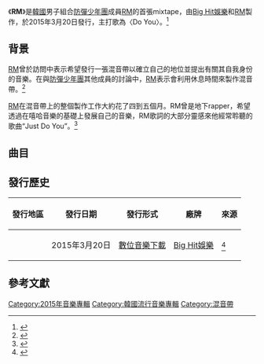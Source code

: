 {{Infobox album
| Name           = Mono.
| Type           = 混音帶
| Artist         = [[金南俊|RM]]
| Cover          = Rm mixtape.jpg
| Caption        = 
| Album          = 
| A-side         = 
| B-side         = 
| Released       = {{Start date|2015|3|20}}
| Format         = [[數位音樂下載|數位音樂下載]]
| Recorded       = 2014-2015年
| Genre          = [[K-pop|K-pop]]、[[Rap|Rap]]、[[嘻哈音樂|Hip-hop]]
| Length         = {{Duration|m=24|s=47}}
| Label          = [[Big_Hit娛樂|Big Hit娛樂]]
| Producer       = [[金南俊|RM]]
| Certification  = 
| Chart position = 
| Last album =  
| This album = ''' RM'''<br />（2015年）
| Next album =  [[Mono.|Mono.]]<br />（2018年）
| Misc       = 
}}

《'''RM'''》是[[韓國|韓國]]男子組合[[防彈少年團|防彈少年團]]成員[[金南俊|RM]]的首張mixtape，由[[Big_Hit娛樂|Big Hit娛樂]]和[[金南俊|RM]]製作，於2015年3月20日發行，主打歌為〈Do You〉。<ref>{{Cite web|url=https://tenasia.hankyung.com/topic/article/2013101500634|title=방탄소년단, 네 꿈은 뭐니? (인터뷰)|accessdate=2020-06-11|work=|language=ko|archive-date=2019-09-15|archive-url=https://web.archive.org/web/20190915074149/http://tenasia.hankyung.com/archives/174516|dead-url=no}}</ref>

==背景==
[[金南俊|RM]]曾於訪問中表示希望發行一張混音帶以確立自己的地位並提出有關其自我身份的音樂。在與[[防彈少年團|防彈少年團]]其他成員的討論中，[[金南俊|RM]]表示會利用休息時間來製作混音帶。<ref>{{Cite web|url=http://www.koreatimes.co.kr/www/news/nation/2019/07/682_272317.html|title=Rapper rueful about past careless remarks about BTS|last=Jung|first=Hae-myoung|date=2019-07-17|work=The Korea Times|access-date=2020-08-17|archive-date=2019-08-07|archive-url=https://web.archive.org/web/20190807230919/http://www.koreatimes.co.kr/www/news/nation/2019/07/682_272317.html|dead-url=no}}</ref>

[[金南俊|RM]]在混音帶上的整個製作工作大約花了四到五個月。RM曾是地下rapper，希望透過在嘻哈音樂的基礎上發展自己的音樂，RM歌詞的大部分靈感來他經常聆聽的歌曲“Just Do You”。<ref>{{cite web|url=https://www.dailydot.com/upstream/bts-kpop-korean-boy-band/|title=How BTS is changing K-pop for the better|last=Bennett|first=Colette|date=2016-05-12|website=dailydot|accessdate=2020-08-17|archive-date=2018-01-02|archive-url=https://web.archive.org/web/20180102131505/https://www.dailydot.com/upstream/bts-kpop-korean-boy-band/|dead-url=no}}</ref>

== 曲目 ==
{{Track listing
| all_writing = [[金南俊|RM]]
| extra_column = 監製
| total_length = 37:32

| title1 = Voice
| note1 = 목소리
| extra1 = Slow Rabbit
| length1 = 2:47

| title2 = Do You
| length2 = 3:01

| title3 = Awakening
| note3 = 각성 / 覺醒
| length3 = 2:38

| title4 = Monster
| length4 = 3:44

| title5 = Throw Away
| note5 = 버려
| length5 = 3:15

| title6 = Joke
| note6 = 농담
| length6 = 3:18

| title7 = God Rap
| length7 = 3:34

| title8 = Rush
| note8 = feat. Krizz Kaliko
| extra8 = Pdogg
| length8 = 4:12

| title9 = Life
| length9 = 4:17

| title10 = Adrift
| note10 = 표류
| length10 = 3:09

| title11 = I Believe
| extra11 = Slow Rabbit
| length11 = 3:42
}}

== 發行歷史 ==
{| class="wikitable" style=text-align:center
|-
! 發行地區
! 發行日期
! 發行形式
! 廠牌
! 來源
|-
| {{KOR}}
| rowspan=2|2015年3月20日
|[[數位音樂下載|數位音樂下載]]
| [[Big_Hit娛樂|Big Hit娛樂]]
| <ref>{{cite web|url=https://btsblog.ibighit.com/285|title=RM - Rap Monster|website=BTS Blog|accessdate=2020-11-06|archive-date=2021-11-21|archive-url=https://web.archive.org/web/20211121194636/https://btsblog.ibighit.com/285}}</ref>
|}

== 參考文獻 ==
{{Reflist}}

{{防彈少年團}}

[[Category:2015年音樂專輯|Category:2015年音樂專輯]]
[[Category:韓國流行音樂專輯|Category:韓國流行音樂專輯]]
[[Category:混音帶|Category:混音帶]]